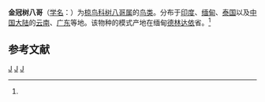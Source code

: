 {{Speciesbox
| taxon = Ampeliceps coronatus
| status = LC 
| status_system = iucn3.1
|  status_ref = <ref name=iucn>{{IUCN2010|version=2010.3| assessors =  [[國際鳥盟|國際鳥盟]] | year = 2009 | id = 147671 | title = Ampeliceps coronatus  |downloaded = 2010-10-25}}</ref>
| image = Golden crowned Myna.jpg
| binomial_authority = (Blyth 1842)<ref name='id2839'>{{cite web| url =http://www.bioinfo.cn/db05/BjdwSpecies.php?action=view&id=2839| title =金冠树八哥| work =《中国动物物种编目数据库》| publisher =中国科学院微生物研究所| author =中国科学院动物研究所| accessdate =2009-04-04| deadurl =yes| archiveurl =https://web.archive.org/web/20160305011152/http://www.bioinfo.cn/db05/BjdwSpecies.php?action=view&id=2839| archivedate =2016-03-05}}</ref>
}}

'''金冠树八哥'''（[[学名|学名]]：{{lang|la|''Ampeliceps coronatus''}}）为[[椋鸟科|椋鸟科]][[树八哥属|树八哥属]]的[[鸟类|鸟类]]。分布于[[印度|印度]]、[[缅甸|缅甸]]、[[泰国|泰国]]以及[[中国大陆|中国大陆]]的[[云南|云南]]、[[广东|广东]]等地。该物种的模式产地在缅甸[[德林达依|德林达依]]省。<ref name='id2839'/>

== 参考文献 ==
{{reflist}}

{{雀形目小作品}}
{{Taxonbar}}
[[Category:树八哥属|J]]
[[Category:椋鳥科|J]]
[[Category:_1842年描述的鸟类|J]]